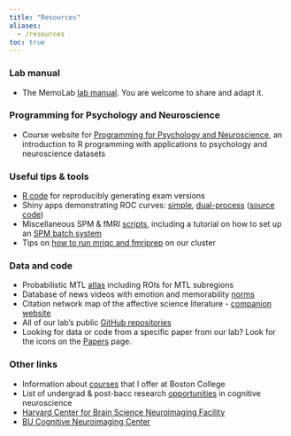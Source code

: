 ```yaml
---
title: "Resources"
aliases: 
  - /resources
toc: true
---
```


### Lab manual

-   The MemoLab [lab manual](https://docs.google.com/document/d/1L1DhF3gKZKVGb_MDEmdqvBwm5thWiqyMy8AS_kzJnSM/edit?usp=sharing). You are welcome to share and adapt it.

### Programming for Psychology and Neuroscience

-   Course website for [Programming for Psychology and Neuroscience](https://ritcheym.github.io/ppn/), an introduction to R programming with applications to psychology and neuroscience datasets

### Useful tips & tools

-   [R code](https://github.com/ritcheym/generate-exam) for reproducibly generating exam versions
-   Shiny apps demonstrating ROC curves: [simple](https://maureen.shinyapps.io/SimpleROC/), [dual-process](https://maureen.shinyapps.io/DualProcessROC/) ([source code](http://github.com/ritcheym/shinyapps))
-   Miscellaneous SPM & fMRI [scripts](http://github.com/ritcheym/fmri_misc), including a tutorial on how to set up an [SPM batch system](http://github.com/ritcheym/fmri_misc/tree/master/batch_system)
-   Tips on [how to run mriqc and fmriprep](/resources/2018/02/05/running-bidsapps-on-cluster/) on our cluster

### Data and code

-   Probabilistic MTL [atlas](https://neurovault.org/collections/3731/) including ROIs for MTL subregions
-   Database of news videos with emotion and memorability [norms](http://www.thememolab.org/paper-videonorming)
-   Citation network map of the affective science literature - [companion website](https://affectnet.org/)
-   All of our lab's public [GitHub repositories](http://github.com/memobc)
-   Looking for data or code from a specific paper from our lab? Look for the icons on the [Papers](/publications) page.

### Other links

-   Information about [courses](/pages/courses) that I offer at Boston College
-   List of undergrad & post-bacc research [opportunities](https://docs.google.com/spreadsheets/d/1Nn_3INaaLhdQKwWy5_2KKEurj2scn6efdb8CrC15cyk/edit?usp=sharing) in cognitive neuroscience
-   [Harvard Center for Brain Science Neuroimaging Facility](http://cbs.unix.fas.harvard.edu/science/core-facilities/neuroimaging)
-   [BU Cognitive Neuroimaging Center](https://www.bu.edu/neuroimaging/)
